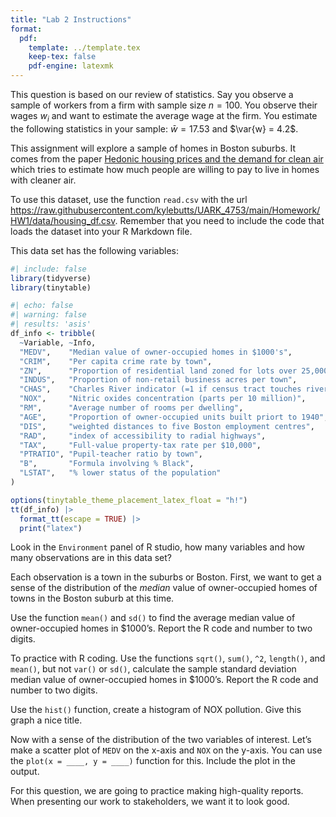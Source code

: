 ```yaml
---
title: "Lab 2 Instructions"
format:
  pdf:
    template: ../template.tex
    keep-tex: false
    pdf-engine: latexmk
---
```


\section*{Review Questions}

\subsection*{Question 1}

\begin{enumerate}[label=(\alph*)]
  \item What does $\sum_{i = 1}^5 (i - 3)$ equal?

  \item Calculate the sample mean, $\bar{x} = \frac{1}{n} \sum_{i = 1}^n x_i$, where the sample observations are $x = (2, 7, 10, 6, 8)$ 
\end{enumerate}

\subsection*{Question 2}

This question is based on our review of statistics. 
Say you observe a sample of workers from a firm with sample size $n = 100$.
You observe their wages $w_i$ and want to estimate the average wage at the firm.
You estimate the following statistics in your sample: $\bar{w} = 17.53$ and $\var{w} = 4.2$.

\medskip
\begin{enumerate}[label=(\alph*)]
  \item Given this information what is the (approximate) sample distribution of the sample mean?

  \item Form a 95\% confidence interval for your sample mean. Interpret this in words.

  \item Another student claims the average worker earns \$17. 
  Using your confidence interval, would you reject this null with a 5\% significance level?
\end{enumerate}





\newpage
\section*{R Coding}

This assignment will explore a sample of homes in Boston suburbs. 
It comes from the paper [Hedonic housing prices and the demand for clean air](sciencedirect.com/science/article/pii/0095069678900062) which tries to estimate how much people are willing to pay to live in homes with cleaner air.

To use this dataset, use the function `read.csv` with the url <https://raw.githubusercontent.com/kylebutts/UARK_4753/main/Homework/HW1/data/housing_df.csv>.
Remember that you need to include the code that loads the dataset into your R Markdown file.

This data set has the following variables:
```r
#| include: false
library(tidyverse)
library(tinytable)
```

```r
#| echo: false
#| warning: false
#| results: 'asis'
df_info <- tribble(
  ~Variable, ~Info,
  "MEDV",    "Median value of owner-occupied homes in $1000's", 
  "CRIM",    "Per capita crime rate by town",
  "ZN",      "Proportion of residential land zoned for lots over 25,000 sq. ft.",
  "INDUS",   "Proportion of non-retail business acres per town",
  "CHAS",    "Charles River indicator (=1 if census tract touches river)",
  "NOX",     "Nitric oxides concentration (parts per 10 million)",
  "RM",      "Average number of rooms per dwelling",
  "AGE",     "Proportion of owner-occupied units built priort to 1940",
  "DIS",     "weighted distances to five Boston employment centres",
  "RAD",     "index of accessibility to radial highways",
  "TAX",     "Full-value property-tax rate per $10,000",
  "PTRATIO", "Pupil-teacher ratio by town",
  "B",       "Formula involving % Black",
  "LSTAT",   "% lower status of the population"
)

options(tinytable_theme_placement_latex_float = "h!")
tt(df_info) |>
  format_tt(escape = TRUE) |>  
  print("latex")
```

\subsection*{Question 1}

Look in the `Environment` panel of R studio, how many variables and how many observations are in this data set? 


\subsection*{Question 2}

Each observation is a town in the suburbs or Boston. First, we want to get a sense of the distribution of the *median* value of owner-occupied homes of towns in the Boston suburb at this time. 

Use the function `mean()` and `sd()` to find the average median value of owner-occupied homes in $1000’s. Report the R code and number to two digits.


\subsection*{Question 3}

To practice with R coding. Use the functions `sqrt()`, `sum()`, `^2`, `length()`, and `mean()`, but not `var()` or `sd()`, calculate the sample standard deviation median value of owner-occupied homes in $1000’s. Report the R code and number to two digits.




\subsection*{Question 4}

Use the `hist()` function, create a histogram of NOX pollution. Give this graph a nice title.



\subsection*{Question 5}

Now with a sense of the distribution of the two variables of interest. Let's make a scatter plot of `MEDV` on the x-axis and `NOX` on the y-axis. You can use the `plot(x = ____, y = ____)` function for this. Include the plot in the output. 

For this question, we are going to practice making high-quality reports. When presenting our work to stakeholders, we want it to look good. 
\begin{itemize}
  \item The stakeholders want readable axis titles. Use the function arguments \texttt{xlab = ""}, and \texttt{ylab = ""} to improve the axis labels.
  
  \item Our figure needs a title. Use the chunk option \texttt{fig.cap = ""} to describe the relationship between neighborhood NOX levels and home prices. 

  \item The stakeholders do not care about the code used to generate the figure. Let's hide it for this question using the chunk option \texttt{echo = FALSE}
\end{itemize}







